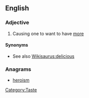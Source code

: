 ==English==

===Adjective===
{{en-adj}}

# {{informal|of food}} Causing one to want to have [[more]]

====Synonyms====
* See also [[Wikisaurus:delicious]]

===Anagrams===
* [[heroism#English|heroism]]
[[Category:Taste]]